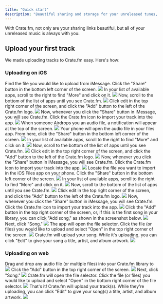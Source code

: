 ```yaml
---
title: "Quick start"
description: "Beautiful sharing and storage for your unreleased tunes, in 5 minutes or less."
---
```


With Crate.fm, not only are your sharing links beautiful, but all of your unreleased music is always with you.

## Upload your first track

We made uploading tracks to Crate.fm easy. Here's how:

### Uploading on iOS

<AccordionGroup>
  <Accordion icon="apple" title="Upload from iMessage">
    <Steps>
      <Step title="Step 1">
        Find the file you would like to upload from iMessage.
      </Step>
      <Step title="Step 2">
        Click the "Share" button in the bottom left corner of the screen.
        <img className="block h-auto" src="/images/imessage-0.png" />
      </Step>
      <Step title="Step 3">
        In your list of available apps, scroll to the right to find "More" and
        click on it.
        <img className="block h-auto" src="/images/imessage-4.png" />
      </Step>
      <Step title="Step 4">
        Now, scroll to the bottom of the list of apps until you see Crate.fm.
        <img className="block h-auto" src="/images/imessage-3.png" />
      </Step>
      <Step title="Step 5">
        Click edit in the top right corner of the screen, and click the "Add"
        button to the left of the Crate.fm logo.
        <img className="block h-auto" src="/images/imessage-2.png" />
      </Step>
      <Step title="Step 6">
        Now, whenever you click the "Share" button in iMessage, you will see
        Crate.fm. Click the Crate.fm icon to import your track into the app.
        <img className="block h-auto" src="/images/imessage-1.png" />
      </Step>
    </Steps>
  </Accordion>
  <Accordion icon="apple" title="Upload from AirDrop">
    <Steps>
      <Step title="Step 1">
        When someone Airdrops you an audio file, a notification will appear at
        the top of the screen.
        <img className="block h-auto" src="/images/airdrop-1.png" />
      </Step>
      <Step title="Step 2">
        Your phone will open the audio file in your files app. From here, click
        the "Share" button in the bottom left corner of the screen.
        <img className="block h-auto" src="/images/imessage-0.png" />
      </Step>
      <Step title="Step 3">
        In your list of available apps, scroll to the right to find "More" and
        click on it.
        <img className="block h-auto" src="/images/imessage-4.png" />
      </Step>
      <Step title="Step 4">
        Now, scroll to the bottom of the list of apps until you see Crate.fm.
        <img className="block h-auto" src="/images/imessage-3.png" />
      </Step>
      <Step title="Step 5">
        Click edit in the top right corner of the screen, and click the "Add"
        button to the left of the Crate.fm logo.
        <img className="block h-auto" src="/images/imessage-2.png" />
      </Step>
      <Step title="Step 6">
        Now, whenever you click the "Share" button in iMessage, you will see
        Crate.fm. Click the Crate.fm icon to import your track into the app.
        <img className="block h-auto" src="/images/imessage-1.png" />
      </Step>
    </Steps>
  </Accordion>
  <Accordion icon="apple" title="Upload from iOS Files">
    <Steps>
      <Step title="Step 1">
        Locate the file you want to import in the iOS Files app on your phone.
      </Step>
      <Step title="Step 2">
        Click the "Share" button in the bottom left corner of the screen.
        <img className="block h-auto" src="/images/imessage-0.png" />
      </Step>
      <Step title="Step 3">
        In your list of available apps, scroll to the right to find "More" and
        click on it.
        <img className="block h-auto" src="/images/imessage-4.png" />
      </Step>
      <Step title="Step 4">
        Now, scroll to the bottom of the list of apps until you see Crate.fm.
        <img className="block h-auto" src="/images/imessage-3.png" />
      </Step>
      <Step title="Step 5">
        Click edit in the top right corner of the screen, and click the "Add"
        button to the left of the Crate.fm logo.
        <img className="block h-auto" src="/images/imessage-2.png" />
      </Step>
      <Step title="Step 6">
        Now, whenever you click the "Share" button in iMessage, you will see
        Crate.fm. Click the Crate.fm icon to import your track into the app.
        <img className="block h-auto" src="/images/imessage-1.png" />
      </Step>
    </Steps>
  </Accordion>
  <Accordion icon="apple" title="Upload from the Crate.fm iOS app">
    <Steps>
      <Step title="Step 1">
        Click the "Add" button in the top right corner of the screen, or, if
        this is the first song in your library, you can click "Add song," as
        shown in the screenshot below.
        <img className="block h-auto" src="/images/upload-app-1.png" />
      </Step>
      <Step title="Step 2">
        Next, click "Song."
        <img className="block h-auto" src="/images/upload-app-2.png" />
      </Step>
      <Step title="Step 3">
        The app will open the file selector. Click the file (or files) you would
        like to upload and select "Open" in the top right corner of the screen.
        <img className="block h-auto" src="/images/upload-app-3.png" />
      </Step>
      <Step title="Step 4">
        Crate.fm will upload your song. While it's uploading, you can click
        "Edit" to give your song a title, artist, and album artwork.
        <img className="block h-auto" src="/images/upload-app-4.png" />
      </Step>
    </Steps>
  </Accordion>
</AccordionGroup>

### Uploading on web

<AccordionGroup>
<Accordion icon="arrow-pointer" title="Drag and drop">
  Drag and drop any audio file (or multiple files) into your Crate.fm library to
  <img className="block h-auto" src="/images/dragndrop.png" />
</Accordion>
<Accordion icon="file" title="File selector">
  <Steps>
    <Step title="Step 1">
      Click the "Add" button in the top right corner of the screen.
      <img className="block h-auto" src="/images/desktop-import-1.png" />
    </Step>
    <Step title="Step 2">
      Next, click "Song."
      <img className="block h-auto" src="/images/desktop-import-2.png" />
    </Step>
    <Step title="Step 3">
      Crate.fm will open the file selector. Click the file (or files) you would like to upload and select "Open" in the bottom right corner of the file selector.
      <img className="block h-auto" src="/images/desktop-import-3.png" />
    </Step>
    <Step title="Step 4">
      That's it! Crate.fm will upload your track(s). While they're uploading, you can click "Edit" to give your song(s) a title, artist, and album artwork.
      <img className="block h-auto" src="/images/desktop-import-4.png" />
    </Step>
  </Steps>
</Accordion>

</AccordionGroup>
